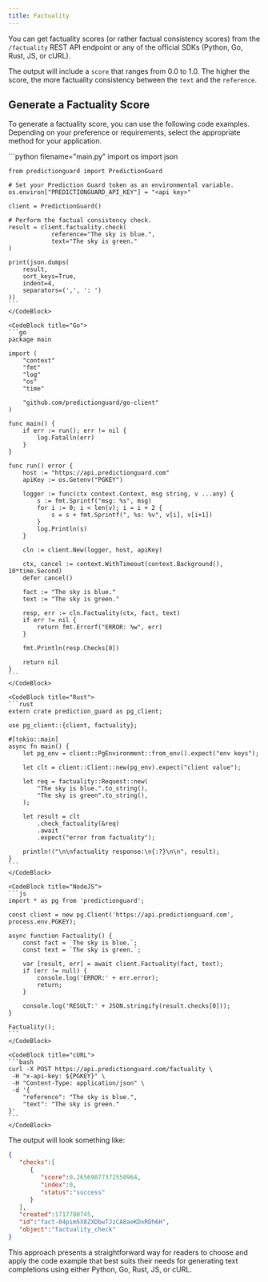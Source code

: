 ```yaml
---
title: Factuality
---
```


You can get factuality scores (or rather factual consistency scores) from the
`/factuality` REST API endpoint or any of the official SDKs (Python, Go, Rust,
JS, or cURL).

The output will include a `score` that ranges from 0.0 to 1.0. The higher the
score, the more factuality consistency between the `text` and the `reference`.

## Generate a Factuality Score

To generate a factuality score, you can use the following code examples.
Depending on your preference or requirements, select the appropriate method
for your application.

<CodeBlocks>
    <CodeBlock title="Python">
    ```python filename="main.py"
    import os
    import json

    from predictionguard import PredictionGuard

    # Set your Prediction Guard token as an environmental variable.
    os.environ["PREDICTIONGUARD_API_KEY"] = "<api key>"
    
    client = PredictionGuard()

    # Perform the factual consistency check.
    result = client.factuality.check(
        		reference="The sky is blue.",
        		text="The sky is green."
    )

    print(json.dumps(
        result,
        sort_keys=True,
        indent=4,
        separators=(',', ': ')
    ))
    ```
    </CodeBlock>

    <CodeBlock title="Go">
    ```go
    package main

    import (
        "context"
        "fmt"
        "log"
        "os"
        "time"

        "github.com/predictionguard/go-client"
    )

    func main() {
        if err := run(); err != nil {
            log.Fatalln(err)
        }
    }

    func run() error {
        host := "https://api.predictionguard.com"
        apiKey := os.Getenv("PGKEY")

        logger := func(ctx context.Context, msg string, v ...any) {
            s := fmt.Sprintf("msg: %s", msg)
            for i := 0; i < len(v); i = i + 2 {
                s = s + fmt.Sprintf(", %s: %v", v[i], v[i+1])
            }
            log.Println(s)
        }

        cln := client.New(logger, host, apiKey)

        ctx, cancel := context.WithTimeout(context.Background(), 10*time.Second)
        defer cancel()

        fact := "The sky is blue."
        text := "The sky is green."

        resp, err := cln.Factuality(ctx, fact, text)
        if err != nil {
            return fmt.Errorf("ERROR: %w", err)
        }

        fmt.Println(resp.Checks[0])

        return nil
    }
    ```
    </CodeBlock>

    <CodeBlock title="Rust">
    ```rust
    extern crate prediction_guard as pg_client;

    use pg_client::{client, factuality};

    #[tokio::main]
    async fn main() {
        let pg_env = client::PgEnvironment::from_env().expect("env keys");

        let clt = client::Client::new(pg_env).expect("client value");

        let req = factuality::Request::new(
            "The sky is blue.".to_string(),
            "The sky is green".to_string(),
        );

        let result = clt
            .check_factuality(&req)
            .await
            .expect("error from factuality");

        println!("\n\nfactuality response:\n{:?}\n\n", result);
    }
    ```
    </CodeBlock>

    <CodeBlock title="NodeJS">
    ```js
    import * as pg from 'predictionguard';

    const client = new pg.Client('https://api.predictionguard.com', process.env.PGKEY);

    async function Factuality() {
        const fact = `The sky is blue.`;
        const text = `The sky is green.`;

        var [result, err] = await client.Factuality(fact, text);
        if (err != null) {
            console.log('ERROR:' + err.error);
            return;
        }

        console.log('RESULT:' + JSON.stringify(result.checks[0]));
    }

    Factuality();
    ```
    </CodeBlock>

    <CodeBlock title="cURL">
    ```bash
    curl -X POST https://api.predictionguard.com/factuality \
     -H "x-api-key: ${PGKEY}" \
     -H "Content-Type: application/json" \
     -d '{
		"reference": "The sky is blue.",
		"text": "The sky is green."
	}'
    ```
    </CodeBlock>
</CodeBlocks>

The output will look something like:

```json
{
   "checks":[
      {
         "score":0.26569077372550964,
         "index":0,
         "status":"success"
      }
   ],
   "created":1717780745,
   "id":"fact-04pim5X8ZXDbwTJzCA8aeKDxRDh6H",
   "object":"factuality_check"
}
```

This approach presents a straightforward way for readers to choose and apply the
code example that best suits their needs for generating text completions using
either Python, Go, Rust, JS, or cURL.